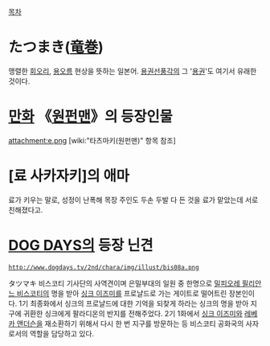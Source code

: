[[목차]]

= たつまき([[용권|竜巻]]) =
맹렬한 [[회오리]], [[용오름]] 현상을 뜻하는 일본어. [[용권선풍각]]의 그 '[[용권]]'도 여기서 유래한 것이다.

= [[만화]] 《[[원펀맨]]》의 등장인물 =
attachment:e.png
[wiki:"타츠마키(원펀맨)" 항목 참조]

= [료 사카자키]의 애마 =
료가 키우는 말로, 성정이 난폭해 목장 주인도 두손 두발 다 든 것을 료가 맡았는데 서로 친해졌다고.

= [[DOG DAYS]]의 등장 닌견 =
 http://www.dogdays.tv/2nd/chara/img/illust/bis08a.png

タツマキ
비스코티 기사단의 사역견이며 은밀부대의 일원 중 한명으로 [[밀피오레 필리안느 비스코티]]의 명을 받아 [[싱크 이즈미]]를 프로냘드로 가는 게이트로 떨어트린 장본인이다. 1기 최종화에서 싱크의 프로냘드에 대한 기억을 되찾게 하라는 싱크의 명을 받아 지구에 귀환한 싱크에게 팔라디온의 반지를 전해주었다. 2기 1화에서 [[싱크 이즈미]]와 [[레베카 앤더슨]]을 재소환하기 위해서 다시 한 번 지구를 방문하는 등 비스코티 공화국의 사자로서의 역할을 담당하고 있다.

